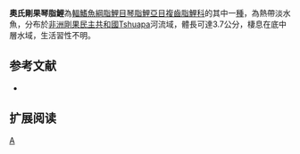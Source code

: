 {{Speciesbox 
| genus = Congocharax
| species = olbrechtsi
| status = LC
| status_system = IUCN3.1
| authority =  [[Poll|Poll]], 1954
| synonyms = *''Hemigrammocharax olbrechtsi,Poll, 1954''
*''Neolabias olbrechtsi,Poll, 1954''
}}
'''奧氏剛果琴脂鯉'''為[[輻鰭魚綱|輻鰭魚綱]][[脂鯉目|脂鯉目]][[琴脂鯉亞目|琴脂鯉亞目]][[複齒脂鯉科|複齒脂鯉科]]的其中一[[種|種]]，為熱帶淡水魚，分布於[[非洲|非洲]][[剛果民主共和國|剛果民主共和國]]Tshuapa河流域，體長可達3.7公分，棲息在底中層水域，生活習性不明。

==参考文献==
{{refbegin}}
*{{FishBase_species|genus=Congocharax|species=olbrechtsi|year=2014|month=1}}
{{refend}}

== 扩展阅读 ==
{{refbegin}}
{{wikispecies-inline|Congocharax olbrechtsi|奧氏剛果琴脂鯉}}
{{refend}}

{{Taxonbar|from=Q5506930}}

[[Category:剛果琴脂鯉屬|A]]


{{魚類小作品}}